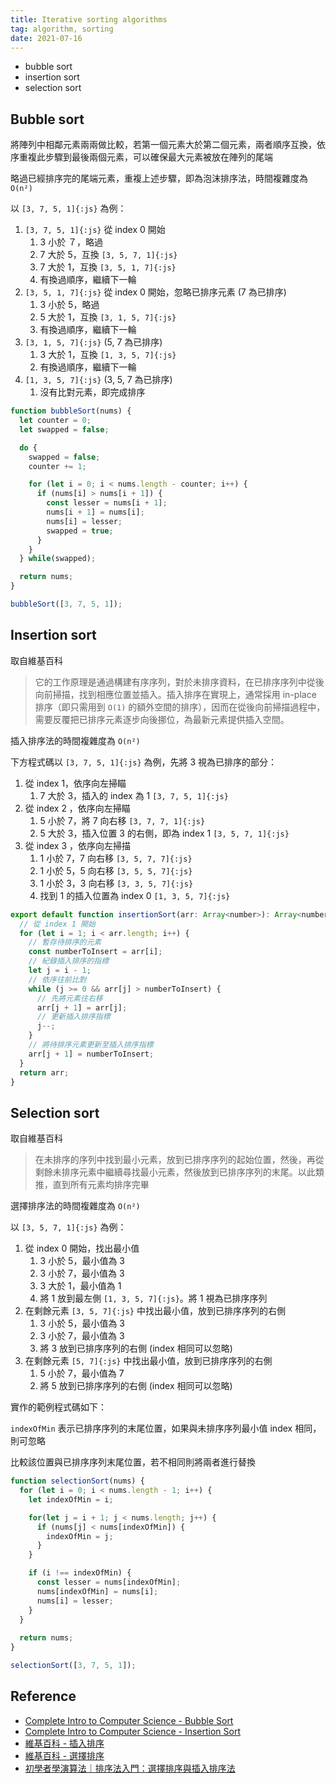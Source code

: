 ```yaml
---
title: Iterative sorting algorithms
tag: algorithm, sorting
date: 2021-07-16
---
```


- bubble sort
- insertion sort
- selection sort

## Bubble sort

將陣列中相鄰元素兩兩做比較，若第一個元素大於第二個元素，兩者順序互換，依序重複此步驟到最後兩個元素，可以確保最大元素被放在陣列的尾端

略過已經排序完的尾端元素，重複上述步驟，即為泡沫排序法，時間複雜度為 `O(n²)`

以 `[3, 7, 5, 1]{:js}` 為例：

1. `[3, 7, 5, 1]{:js}` 從 index 0 開始
    1. 3 小於 ７，略過
    1. 7 大於 5，互換 `[3, 5, 7, 1]{:js}`
    1. 7 大於 1，互換 `[3, 5, 1, 7]{:js}`
    1. 有換過順序，繼續下一輪
1. `[3, 5, 1, 7]{:js}` 從 index 0 開始，忽略已排序元素 (7 為已排序)
    1. 3 小於 5，略過
    1. 5 大於 1，互換 `[3, 1, 5, 7]{:js}`
    1. 有換過順序，繼續下一輪
1. `[3, 1, 5, 7]{:js}` (5, 7 為已排序)
    1. 3 大於 1，互換 `[1, 3, 5, 7]{:js}`
    1. 有換過順序，繼續下一輪
1. `[1, 3, 5, 7]{:js}` (3, 5, 7 為已排序)
    1. 沒有比對元素，即完成排序

```js
function bubbleSort(nums) {
  let counter = 0;
  let swapped = false;

  do {
    swapped = false;
    counter += 1;

    for (let i = 0; i < nums.length - counter; i++) {
      if (nums[i] > nums[i + 1]) {
        const lesser = nums[i + 1];
        nums[i + 1] = nums[i];
        nums[i] = lesser;
        swapped = true;
      }
    }
  } while(swapped);

  return nums;
}

bubbleSort([3, 7, 5, 1]);
```

## Insertion sort

取自維基百科

>它的工作原理是通過構建有序序列，對於未排序資料，在已排序序列中從後向前掃描，找到相應位置並插入。插入排序在實現上，通常採用 in-place 排序（即只需用到 `O(1)` 的額外空間的排序），因而在從後向前掃描過程中，需要反覆把已排序元素逐步向後挪位，為最新元素提供插入空間。

插入排序法的時間複雜度為 `O(n²)`

下方程式碼以 `[3, 7, 5, 1]{:js}` 為例，先將 3 視為已排序的部分：

1. 從 index 1，依序向左掃瞄
    1. 7 大於 3，插入的 index 為 1 `[3, 7, 5, 1]{:js}`
1. 從 index 2 ，依序向左掃瞄
    1. 5 小於 7，將 7 向右移 `[3, 7, 7, 1]{:js}`
    1. 5 大於 3，插入位置 3 的右側，即為 index 1 `[3, 5, 7, 1]{:js}`
1. 從 index 3 ，依序向左掃描
    1. 1 小於 7，7 向右移 `[3, 5, 7, 7]{:js}`
    1. 1 小於 5，5 向右移 `[3, 5, 5, 7]{:js}`
    1. 1 小於 3，3 向右移 `[3, 3, 5, 7]{:js}`
    1. 找到 1 的插入位置為 index 0 `[1, 3, 5, 7]{:js}`

```js
export default function insertionSort(arr: Array<number>): Array<number> {
  // 從 index 1 開始
  for (let i = 1; i < arr.length; i++) {
    // 暫存待排序的元素
    const numberToInsert = arr[i];
    // 紀錄插入排序的指標
    let j = i - 1;
    // 依序往前比對
    while (j >= 0 && arr[j] > numberToInsert) {
      // 先將元素往右移
      arr[j + 1] = arr[j];
      // 更新插入排序指標
      j--;
    }
    // 將待排序元素更新至插入排序指標
    arr[j + 1] = numberToInsert;
  }
  return arr;
}
```

## Selection sort

取自維基百科

>在未排序的序列中找到最小元素，放到已排序序列的起始位置，然後，再從剩餘未排序元素中繼續尋找最小元素，然後放到已排序序列的末尾。以此類推，直到所有元素均排序完畢

選擇排序法的時間複雜度為 `О(n²)`

以 `[3, 5, 7, 1]{:js}` 為例：

1. 從 index 0 開始，找出最小值
    1. 3 小於 5，最小值為 3
    1. 3 小於 7，最小值為 3
    1. 3 大於 1，最小值為 1
    1. 將 1 放到最左側 `[1, 3, 5, 7]{:js}`。將 1 視為已排序序列
1. 在剩餘元素 `[3, 5, 7]{:js}` 中找出最小值，放到已排序序列的右側
    1. 3 小於 5，最小值為 3
    1. 3 小於 7，最小值為 3
    1. 將 3 放到已排序序列的右側 (index 相同可以忽略)
1. 在剩餘元素 `[5, 7]{:js}` 中找出最小值，放到已排序序列的右側
    1. 5 小於 7，最小值為 7
    1. 將 5 放到已排序序列的右側 (index 相同可以忽略)

實作的範例程式碼如下：

`indexOfMin` 表示已排序序列的末尾位置，如果與未排序序列最小值 index 相同，則可忽略

比較該位置與已排序序列末尾位置，若不相同則將兩者進行替換

```js
function selectionSort(nums) {
  for (let i = 0; i < nums.length - 1; i++) {
    let indexOfMin = i;

    for(let j = i + 1; j < nums.length; j++) {
      if (nums[j] < nums[indexOfMin]) {
        indexOfMin = j;
      }
    }

    if (i !== indexOfMin) {
      const lesser = nums[indexOfMin];
      nums[indexOfMin] = nums[i];
      nums[i] = lesser;
    }
  }
  
  return nums;
}

selectionSort([3, 7, 5, 1]);
```

## Reference

- [Complete Intro to Computer Science - Bubble Sort](https://btholt.github.io/complete-intro-to-computer-science/bubble-sort)
- [Complete Intro to Computer Science - Insertion Sort](https://btholt.github.io/complete-intro-to-computer-science/insertion-sort)
- [維基百科 - 插入排序](https://zh.wikipedia.org/wiki/%E6%8F%92%E5%85%A5%E6%8E%92%E5%BA%8F)
- [維基百科 - 選擇排序](https://zh.wikipedia.org/wiki/%E9%80%89%E6%8B%A9%E6%8E%92%E5%BA%8F)
- [初學者學演算法｜排序法入門：選擇排序與插入排序法](https://medium.com/appworks-school/%E5%88%9D%E5%AD%B8%E8%80%85%E5%AD%B8%E6%BC%94%E7%AE%97%E6%B3%95-%E6%8E%92%E5%BA%8F%E6%B3%95%E5%85%A5%E9%96%80-%E9%81%B8%E6%93%87%E6%8E%92%E5%BA%8F%E8%88%87%E6%8F%92%E5%85%A5%E6%8E%92%E5%BA%8F%E6%B3%95-23d4bc7085ff)
